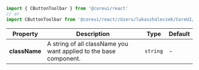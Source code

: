 
```jsx
import { CButtonToolbar } from '@coreui/react'
// or
import CButtonToolbar from '@coreui/react//Users/lukaszholeczek/CoreUI/@coreui/react/packages/coreui-react/src/components/button-group/CButtonToolbar'
```

| Property | Description | Type | Default |
| --- | --- | --- | --- |
| **className** | A string of all className you want applied to the base component. | `string` | - |
